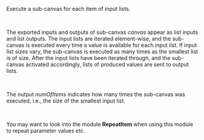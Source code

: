 Execute a sub-canvas for each item of input lists.  

   

The exported inputs and outputs of sub-canvas *canvas* appear as list inputs and list outputs. The input lists are iterated element-wise, and the sub-canvas is executed every time a value is available for each input list. If input list sizes vary, the sub-canvas is executed as many times as the smallest list is of size. After the input lists have been iterated through, and the sub-canvas activated accordingly, lists of produced values are sent to output lists.  

   

The output *numOfItems* indicates how many times the sub-canvas was executed, i.e., the size of the smallest input list.  

   

You may want to look into the module **RepeatItem** when using this module to repeat parameter values etc.
